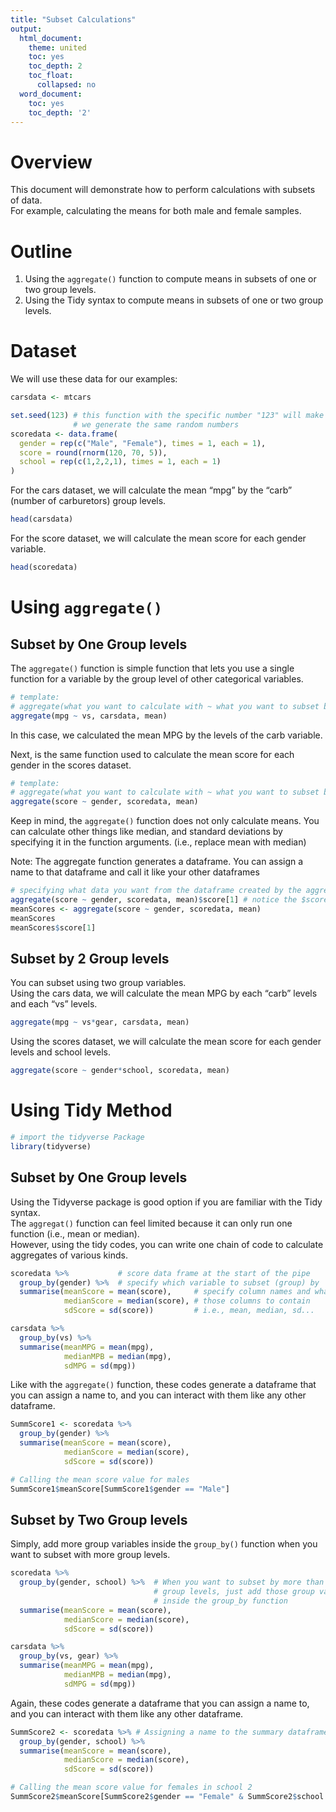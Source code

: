 ```yaml
---
title: "Subset Calculations"
output:
  html_document:
    theme: united
    toc: yes
    toc_depth: 2
    toc_float:
      collapsed: no
  word_document:
    toc: yes
    toc_depth: '2'
---
```


# Overview
This document will demonstrate how to perform calculations with subsets of data. <br>
For example, calculating the means for both male and female samples.

# Outline
1. Using the `aggregate()` function to compute means in subsets of one or two group levels.
2. Using the Tidy syntax to compute means in subsets of one or two group levels.

# Dataset
We will use these data for our examples:
```r
carsdata <- mtcars

set.seed(123) # this function with the specific number "123" will make sure
              # we generate the same random numbers
scoredata <- data.frame(
  gender = rep(c("Male", "Female"), times = 1, each = 1),
  score = round(rnorm(120, 70, 5)),
  school = rep(c(1,2,2,1), times = 1, each = 1)
)
```
For the cars dataset, we will calculate the mean "mpg" by the "carb" (number of carburetors) group levels.
```r
head(carsdata)
```
For the score dataset, we will calculate the mean score for each gender variable.
```r
head(scoredata)
```

# Using `aggregate()`
## Subset by One Group levels
The `aggregate()` function is simple function that lets you use a single function for a variable by the group level of other categorical variables.
```r
# template:
# aggregate(what you want to calculate with ~ what you want to subset by, dataset, function)
aggregate(mpg ~ vs, carsdata, mean)
```
In this case, we calculated the mean MPG by the levels of the carb variable.

Next, is the same function used to calculate the mean score for each gender in the scores dataset.
```r
# template:
# aggregate(what you want to calculate with ~ what you want to subset by, dataset, function)
aggregate(score ~ gender, scoredata, mean)
```
Keep in mind, the `aggregate()` function does not only calculate means. You can calculate other things like median, and standard deviations by specifying it in the function arguments. (i.e., replace mean with median)

Note: The aggregate function generates a dataframe. You can assign a name to that dataframe and call it like your other dataframes

```r
# specifying what data you want from the dataframe created by the aggregate function
aggregate(score ~ gender, scoredata, mean)$score[1] # notice the $score[1] usage
meanScores <- aggregate(score ~ gender, scoredata, mean)
meanScores
meanScores$score[1]
```

## Subset by 2 Group levels
You can subset using two group variables. <br>
Using the cars data, we will calculate the mean MPG by each "carb" levels and each "vs" levels.
```r
aggregate(mpg ~ vs*gear, carsdata, mean)
```

Using the scores dataset, we will calculate the mean score for each gender levels and school levels.
```r
aggregate(score ~ gender*school, scoredata, mean)
```

# Using Tidy Method

```r
# import the tidyverse Package
library(tidyverse)
```

## Subset by One Group levels
Using the Tidyverse package is good option if you are familiar with the Tidy syntax. <br>
The `aggregat()` function can feel limited because it can only run one function (i.e., mean or median). <br>
However, using the tidy codes, you can write one chain of code to calculate aggregates of various kinds.
```r
scoredata %>%           # score data frame at the start of the pipe
  group_by(gender) %>%  # specify which variable to subset (group) by
  summarise(meanScore = mean(score),     # specify column names and what you want
            medianScore = median(score), # those columns to contain
            sdScore = sd(score))         # i.e., mean, median, sd...
```
```r
carsdata %>%
  group_by(vs) %>%
  summarise(meanMPG = mean(mpg),
            medianMPB = median(mpg),
            sdMPG = sd(mpg))
```
Like with the `aggregate()` function, these codes generate a dataframe that you can assign a name to, and you can interact with them like any other dataframe.
```r
SummScore1 <- scoredata %>% 
  group_by(gender) %>% 
  summarise(meanScore = mean(score),
            medianScore = median(score),
            sdScore = sd(score))

# Calling the mean score value for males
SummScore1$meanScore[SummScore1$gender == "Male"]
```

## Subset by Two Group levels
Simply, add more group variables inside the `group_by()` function when you want to subset with more group levels.
```r
scoredata %>%
  group_by(gender, school) %>%  # When you want to subset by more than one 
                                # group levels, just add those group variables
                                # inside the group_by function
  summarise(meanScore = mean(score), 
            medianScore = median(score),
            sdScore = sd(score))
```

```r
carsdata %>%
  group_by(vs, gear) %>%
  summarise(meanMPG = mean(mpg),
            medianMPB = median(mpg),
            sdMPG = sd(mpg))
```
Again, these codes generate a dataframe that you can assign a name to, and you can interact with them like any other dataframe.
```r
SummScore2 <- scoredata %>% # Assigning a name to the summary dataframe
  group_by(gender, school) %>%
  summarise(meanScore = mean(score), 
            medianScore = median(score),
            sdScore = sd(score))

# Calling the mean score value for females in school 2
SummScore2$meanScore[SummScore2$gender == "Female" & SummScore2$school == 2]
```